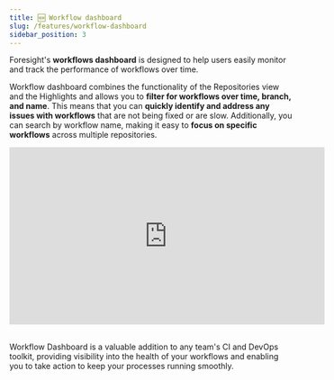 ```yaml
---
title: 🆕 Workflow dashboard
slug: /features/workflow-dashboard
sidebar_position: 3
---
```

Foresight's **workflows dashboard** is designed to help users easily monitor and track the performance of workflows over time.

Workflow dashboard combines the functionality of the Repositories view and the Highlights and allows you to **filter for workflows over time, branch, and name**. 
This means that you can **quickly identify and address any issues with workflows** that are not being fixed or are slow.
Additionally, you can search by workflow name, making it easy to **focus on specific workflows** across multiple repositories. 

<iframe width="560" height="315" src="https://www.youtube.com/embed/LUvEBHFFFaM" 
title="YouTube video player" frameborder="0" allow="accelerometer; autoplay; clipboard-write; 
encrypted-media; gyroscope; picture-in-picture; web-share" allowfullscreen></iframe>
<br/>
<br/>

Workflow Dashboard is a valuable addition to any team's CI and DevOps toolkit, providing visibility into the health of your workflows and 
enabling you to take action to keep your processes running smoothly.